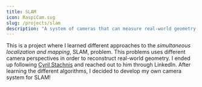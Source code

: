 ```yaml
---
title: SLAM
icon: RaspiCam.svg
slug: /projects/slam
description: "A system of cameras that can measure real-world geometry."
---
```


This is a project where I learned different approaches to the *simultaneous localization and mapping*, SLAM, problem. This problems uses different camera perspectives in order to reconstruct real-world geometry. I ended up following [Cyril Stachnis](http://www.ipb.uni-bonn.de) and reached out to him through LinkedIn. After learning the different algorithms, I decided to develop my own camera system for SLAM!